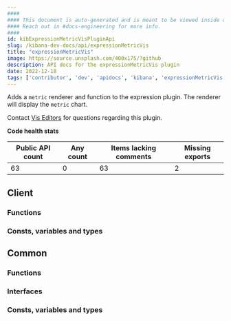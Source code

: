 ```yaml
---
####
#### This document is auto-generated and is meant to be viewed inside our experimental, new docs system.
#### Reach out in #docs-engineering for more info.
####
id: kibExpressionMetricVisPluginApi
slug: /kibana-dev-docs/api/expressionMetricVis
title: "expressionMetricVis"
image: https://source.unsplash.com/400x175/?github
description: API docs for the expressionMetricVis plugin
date: 2022-12-18
tags: ['contributor', 'dev', 'apidocs', 'kibana', 'expressionMetricVis']
---
```


Adds a `metric` renderer and function to the expression plugin. The renderer will display the `metric` chart.

Contact [Vis Editors](https://github.com/orgs/elastic/teams/kibana-visualizations) for questions regarding this plugin.

**Code health stats**

| Public API count  | Any count | Items lacking comments | Missing exports |
|-------------------|-----------|------------------------|-----------------|
| 63 | 0 | 63 | 2 |

## Client

### Functions
<DocDefinitionList data={expressionMetricVisObj.client.functions}/>

### Consts, variables and types
<DocDefinitionList data={expressionMetricVisObj.client.misc}/>

## Common

### Functions
<DocDefinitionList data={expressionMetricVisObj.common.functions}/>

### Interfaces
<DocDefinitionList data={expressionMetricVisObj.common.interfaces}/>

### Consts, variables and types
<DocDefinitionList data={expressionMetricVisObj.common.misc}/>

